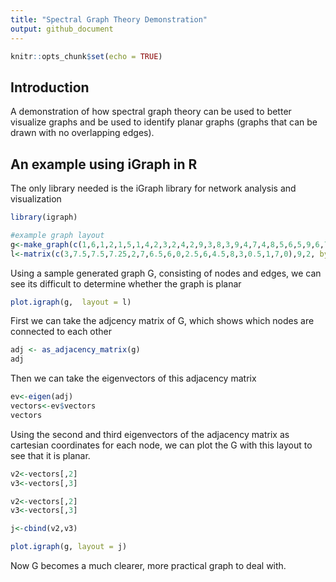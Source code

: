 ```yaml
---
title: "Spectral Graph Theory Demonstration"
output: github_document
---
```


```r
knitr::opts_chunk$set(echo = TRUE)
```

## Introduction

A demonstration of how spectral graph theory can be used to better visualize graphs and be used to identify planar graphs (graphs that can be drawn with no overlapping edges). 

## An example using iGraph in R

The only library needed is the iGraph library for network analysis and visualization
```r
library(igraph)
```


```r
#example graph layout
g<-make_graph(c(1,6,1,2,1,5,1,4,2,3,2,4,2,9,3,8,3,9,4,7,4,8,5,6,5,9,6,7,7,8), directed = FALSE)
l<-matrix(c(3,7.5,7.5,7.25,2,7,6.5,6,0,2.5,6,4.5,8,3,0.5,1,7,0),9,2, byrow = TRUE)
```

Using a sample generated graph G, consisting of nodes and edges, we can see its difficult to determine whether the graph is planar
```r
plot.igraph(g,  layout = l)
```

First we can take the adjcency matrix of G, which shows which nodes are connected to each other
```r
adj <- as_adjacency_matrix(g)
adj
```

Then we can take the eigenvectors of this adjacency matrix
```r
ev<-eigen(adj)
vectors<-ev$vectors
vectors
```

Using the second and third eigenvectors of the adjacency matrix as cartesian coordinates for each node, we can plot the G with this layout to see that it is planar. 
```r
v2<-vectors[,2]
v3<-vectors[,3]

v2<-vectors[,2]
v3<-vectors[,3]

j<-cbind(v2,v3)

plot.igraph(g, layout = j)
```

Now G becomes a much clearer, more practical graph to deal with.